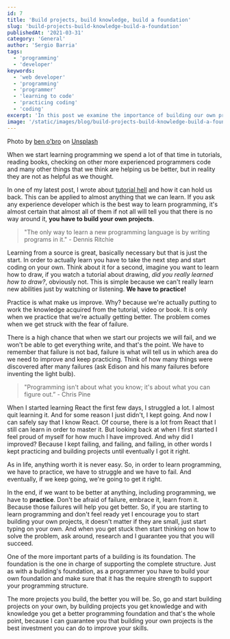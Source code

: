 ```yaml
---
id: 7
title: 'Build projects, build knowledge, build a foundation'
slug: 'build-projects-build-knowledge-build-a-foundation'
publishedAt: '2021-03-31'
category: 'General'
author: 'Sergio Barria'
tags:
  - 'programming'
  - 'developer'
keywords:
  - 'web developer'
  - 'programming'
  - 'programmer'
  - 'learning to code'
  - 'practicing coding'
  - 'coding'
excerpt: 'In this post we examine the importance of building our own projects and how it will help us improve as a programmer'
image: '/static/images/blog/build-projects-build-knowledge-build-a-foundation/main-image.jpg'
---
```


Photo by <a href="https://unsplash.com/@benobro?utm_source=unsplash&utm_medium=referral&utm_content=creditCopyText">ben o'bro</a> on <a href="https://unsplash.com/s/photos/buildings?utm_source=unsplash&utm_medium=referral&utm_content=creditCopyText">Unsplash</a>

When we start learning programming we spend a lot of that time in tutorials, reading books, checking on other more experienced programmers code and many other things that we think are helping us be better, but in reality they are not as helpful as we thought.

In one of my latest post, I wrote about [tutorial hell](https://sergiobarria.com/blog/what-is-the-tutorial-hell-and-how-to-escape-it) and how it can hold us back. This can be applied to almost anything that we can learn. If you ask any experience developer which is the best way to learn programming, it's almost certain that almost all of them if not all will tell you that there is no way around it, **you have to build your own projects**.

> "The only way to learn a new programming language is by writing programs in it." - Dennis Ritchie

Learning from a source is great, basically necessary but that is just the start. In order to actually learn you have to take the next step and start coding on your own. Think about it for a second, imagine you want to learn how to draw, if you watch a tutorial about drawing, _did you really learned how to draw?_, obviously not. This is simple because we can't really learn new abilities just by watching or listening. **We have to practice!**

Practice is what make us improve. Why? because we're actually putting to work the knowledge acquired from the tutorial, video or book. It is only when we practice that we're actually getting better. The problem comes when we get struck with the fear of failure.

There is a high chance that when we start our projects we will fail, and we won't be able to get everything write, and that's the point. We have to remember that failure is not bad, failure is what will tell us in which area do we need to improve and keep practicing. Think of how many things were discovered after many failures (ask Edison and his many failures before inventing the light bulb).

> "Programming isn't about what you know; it's about what you can figure out.” - Chris Pine

When I started learning React the first few days, I struggled a lot. I almost quit learning it. And for some reason I just didn't, I kept going. And now I can safely say that I know React. Of course, there is a lot from React that I still can learn in order to master it. But looking back at when I first started I feel proud of myself for how much I have improved. And why did I improved? Because I kept failing, and failing, and failing, in other words I kept practicing and building projects until eventually I got it right.

As in life, anything worth it is never easy. So, in order to learn programming, we have to practice, we have to struggle and we have to fail. And eventually, if we keep going, we're going to get it right.

In the end, if we want to be better at anything, including programming, we have to **practice**. Don't be afraid of failure, embrace it, learn from it. Because those failures will help you get better. So, if you are starting to learn programming and don't feel ready yet I encourage you to start building your own projects, it doesn't matter if they are small, just start typing on your own. And when you get stuck then start thinking on how to solve the problem, ask around, research and I guarantee you that you will succeed.

One of the more important parts of a building is its foundation. The foundation is the one in charge of supporting the complete structure. Just as with a building's foundation, as a programmer you have to build your own foundation and make sure that it has the require strength to support your programming structure.

The more projects you build, the better you will be. So, go and start building projects on your own, by building projects you get knowledge and with knowledge you get a better programming foundation and that's the whole point, because I can guarantee you that building your own projects is the best investment you can do to improve your skills.

